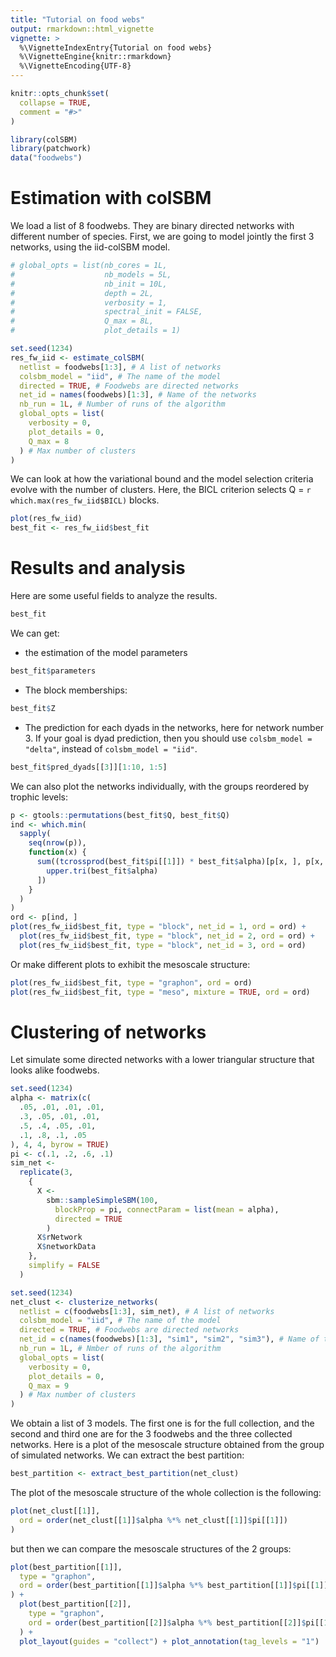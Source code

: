 ```yaml
---
title: "Tutorial on food webs"
output: rmarkdown::html_vignette
vignette: >
  %\VignetteIndexEntry{Tutorial on food webs}
  %\VignetteEngine{knitr::rmarkdown}
  %\VignetteEncoding{UTF-8}
---
```


```r
knitr::opts_chunk$set(
  collapse = TRUE,
  comment = "#>"
)
```

```r
library(colSBM)
library(patchwork)
data("foodwebs")
```

# Estimation with colSBM

We load a list of 8 foodwebs. They are binary directed networks with different
number of species. First, we are going to model jointly the first $3$ networks,
using the iid-colSBM model.


```r
# global_opts = list(nb_cores = 1L,
#                    nb_models = 5L,
#                    nb_init = 10L,
#                    depth = 2L,
#                    verbosity = 1,
#                    spectral_init = FALSE,
#                    Q_max = 8L,
#                    plot_details = 1)

set.seed(1234)
res_fw_iid <- estimate_colSBM(
  netlist = foodwebs[1:3], # A list of networks
  colsbm_model = "iid", # The name of the model
  directed = TRUE, # Foodwebs are directed networks
  net_id = names(foodwebs)[1:3], # Name of the networks
  nb_run = 1L, # Number of runs of the algorithm
  global_opts = list(
    verbosity = 0,
    plot_details = 0,
    Q_max = 8
  ) # Max number of clusters
)
```

We can look at how the variational bound and the model selection criteria evolve with the number of clusters.
Here, the BICL criterion selects Q = `r which.max(res_fw_iid$BICL)` blocks.

```r
plot(res_fw_iid)
best_fit <- res_fw_iid$best_fit
```

# Results and analysis

Here are some useful fields to analyze the results.

```r
best_fit
```

We can get:

* the estimation of the model parameters

```r
best_fit$parameters
```

* The block memberships:

```r
best_fit$Z
```


* The prediction for each dyads in the networks, here for network number 3. If
your goal is dyad prediction, then you should use `colsbm_model = "delta"`, instead of
`colsbm_model = "iid"`.

```r
best_fit$pred_dyads[[3]][1:10, 1:5]
```

We can also plot the networks individually, with the groups reordered by trophic levels:

```r
p <- gtools::permutations(best_fit$Q, best_fit$Q)
ind <- which.min(
  sapply(
    seq(nrow(p)),
    function(x) {
      sum((tcrossprod(best_fit$pi[[1]]) * best_fit$alpha)[p[x, ], p[x, ]][
        upper.tri(best_fit$alpha)
      ])
    }
  )
)
ord <- p[ind, ]
plot(res_fw_iid$best_fit, type = "block", net_id = 1, ord = ord) +
  plot(res_fw_iid$best_fit, type = "block", net_id = 2, ord = ord) +
  plot(res_fw_iid$best_fit, type = "block", net_id = 3, ord = ord)
```

Or make different plots to exhibit the mesoscale structure:

```r
plot(res_fw_iid$best_fit, type = "graphon", ord = ord)
plot(res_fw_iid$best_fit, type = "meso", mixture = TRUE, ord = ord)
```

# Clustering of networks

Let simulate some directed networks with a lower triangular structure that looks
alike foodwebs.

```r
set.seed(1234)
alpha <- matrix(c(
  .05, .01, .01, .01,
  .3, .05, .01, .01,
  .5, .4, .05, .01,
  .1, .8, .1, .05
), 4, 4, byrow = TRUE)
pi <- c(.1, .2, .6, .1)
sim_net <-
  replicate(3,
    {
      X <-
        sbm::sampleSimpleSBM(100,
          blockProp = pi, connectParam = list(mean = alpha),
          directed = TRUE
        )
      X$rNetwork
      X$networkData
    },
    simplify = FALSE
  )
```


```r
set.seed(1234)
net_clust <- clusterize_networks(
  netlist = c(foodwebs[1:3], sim_net), # A list of networks
  colsbm_model = "iid", # The name of the model
  directed = TRUE, # Foodwebs are directed networks
  net_id = c(names(foodwebs)[1:3], "sim1", "sim2", "sim3"), # Name of the networks
  nb_run = 1L, # Nmber of runs of the algorithm
  global_opts = list(
    verbosity = 0,
    plot_details = 0,
    Q_max = 9
  ) # Max number of clusters
)
```


We obtain a list of 3 models.
The first one is for the full collection, and the second and third one are for
the 3 foodwebs and the three collected networks. Here is a plot of the mesoscale structure obtained from the group of simulated networks. We can extract the best partition:

```r
best_partition <- extract_best_partition(net_clust)
```

The plot of the mesoscale structure of the whole collection is the following:

```r
plot(net_clust[[1]],
  ord = order(net_clust[[1]]$alpha %*% net_clust[[1]]$pi[[1]])
)
```

but then we can compare the mesoscale structures of the 2 groups:

```r
plot(best_partition[[1]],
  type = "graphon",
  ord = order(best_partition[[1]]$alpha %*% best_partition[[1]]$pi[[1]])
) +
  plot(best_partition[[2]],
    type = "graphon",
    ord = order(best_partition[[2]]$alpha %*% best_partition[[2]]$pi[[1]])
  ) +
  plot_layout(guides = "collect") + plot_annotation(tag_levels = "1")
```
